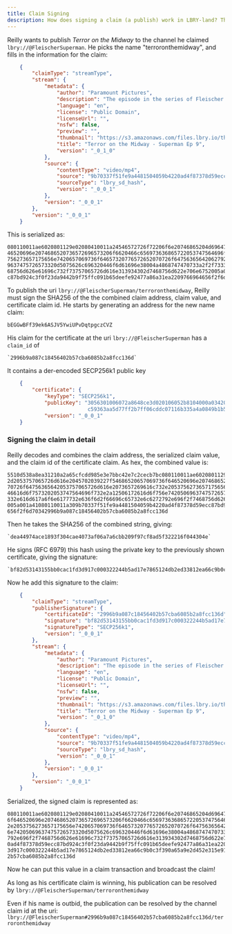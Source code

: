 ```yaml
---
title: Claim Signing
description: How does signing a claim (a publish) work in LBRY-land? This page explains in great detail. Seriously great detail. The greatest detail anyone has ever seen!
---
```


Reilly wants to publish _Terror on the Midway_ to the channel he claimed `lbry://@FleischerSuperman`. He picks the name "terroronthemidway", and fills in the information for the claim:
```json
    {
        "claimType": "streamType",
        "stream": {
            "metadata": {
                "author": "Paramount Pictures",
                "description": "The episode in the series of Fleischer Studios-produced Superman serials. Subsequent episodes were produced by Famous  Studios.",
                "language": "en",
                "license": "Public Domain",
                "licenseUrl": "",
                "nsfw": false,
                "preview": "",
                "thumbnail": "https://s3.amazonaws.com/files.lbry.io/thumbnails/superman1940-thumb.png",
                "title": "Terror on the Midway - Superman Ep 9",
                "version": "_0_1_0"
            },
            "source": {
                "contentType": "video/mp4",
                "source": "9b70337f51fe9a4481504059b4220ad4f87378d59ecc87bd924c3f0f23da9442b9f75ffc091b65deefe92477a86a31ea",
                "sourceType": "lbry_sd_hash",
                "version": "_0_0_1"
            },
            "version": "_0_0_1"
        },
        "version": "_0_0_1"
    }
```

This is serialized as:

    080110011ae6020801129e02080410011a24546572726f72206f6e20746865204d6964776179202d2053757065726d616e2045702039227f54686520657069736f6
    46520696e2074686520736572696573206f6620466c656973636865722053747564696f732d70726f64756365642053757065726d616e2073657269616c732e2053
    756273657175656e7420657069736f64657320776572652070726f64756365642062792046616d6f7573202053747564696f732e2a12506172616d6f756e7420506
    9637475726573320d5075626c696320446f6d61696e38004a4868747470733a2f2f73332e616d617a6f6e6177732e636f6d2f66696c65732e6c6272792e696f2f74
    68756d626e61696c732f73757065726d616e313934302d7468756d622e706e6752005a001a41080110011a309b70337f51fe9a4481504059b4220ad4f87378d59ec
    c87bd924c3f0f23da9442b9f75ffc091b65deefe92477a86a31ea2209766964656f2f6d7034

To publish the uri `lbry://@FleischerSuperman/terroronthemidway`, Reilly must sign the SHA256 of the the combined claim address, claim value, and certificate claim id.
He starts by generating an address for the new name claim:

    bEGGwBFf39ek6ASJV5YwiUPvDqtpgczCVZ

His claim for the certificate at the uri `lbry://@FleischerSuperman` has a `claim_id` of

    `2996b9a087c18456402b57cba6085b2a8fcc136d`

It contains a der-encoded SECP256k1 public key
```json
    {
        "certificate": {
            "keyType": "SECP256k1",
            "publicKey": "3056301006072a8648ce3d020106052b8104000a03420004180488ffcb3d1825af538b0b952f0eba6933faa6d8229609ac0aeadfdbcf49
                          c59363aa5d77ff2b7ff06cddc07116b335a4a0849b1b524a4a69d908d69f1bcebb",
            "version": "_0_0_1"
    }
```

### Signing the claim in detail

Reilly decodes and combines the claim address, the serialized claim value, and the claim id of
 the certificate claim. As hex, the combined value is:

    5510d538a8ea31210a2a65cfcdd985e3e7bbc42e7c2cecb7bc080110011ae6020801129e02080410011a24546572726f72206f6e20746865204d696477617920
    2d2053757065726d616e2045702039227f54686520657069736f646520696e2074686520736572696573206f6620466c656973636865722053747564696f732d
    70726f64756365642053757065726d616e2073657269616c732e2053756273657175656e7420657069736f64657320776572652070726f647563656420627920
    46616d6f7573202053747564696f732e2a12506172616d6f756e74205069637475726573320d5075626c696320446f6d61696e38004a4868747470733a2f2f73
    332e616d617a6f6e6177732e636f6d2f66696c65732e6c6272792e696f2f7468756d626e61696c732f73757065726d616e313934302d7468756d622e706e6752
    005a001a41080110011a309b70337f51fe9a4481504059b4220ad4f87378d59ecc87bd924c3f0f23da9442b9f75ffc091b65deefe92477a86a31ea2209766964
    656f2f6d70342996b9a087c18456402b57cba6085b2a8fcc136d

Then he takes the SHA256 of the combined string, giving:

    `dea44974ace1893f304cae4073af06a7a6cbb209f97cf8ad5f322216f044304e`

He signs (RFC 6979) this hash using the private key to the previously shown certificate, giving the signature:

    `bf82d53143155bb0cac1fd3d917c000322244b5ad17e7865124db2ed33812ea66c9b0c3f390a65a9e2d452e315e91ae695642847d88e90348ef3c1fa283a36a8`

Now he add this signature to the claim:
```json
    {
        "claimType": "streamType",
        "publisherSignature": {
            "certificateId": "2996b9a087c18456402b57cba6085b2a8fcc136d",
            "signature": "bf82d53143155bb0cac1fd3d917c000322244b5ad17e7865124db2ed33812ea66c9b0c3f390a65a9e2d452e315e91ae695642847d88e90348ef3c1fa283a36a8",
            "signatureType": "SECP256k1",
            "version": "_0_0_1"
        },
        "stream": {
            "metadata": {
                "author": "Paramount Pictures",
                "description": "The episode in the series of Fleischer Studios-produced Superman serials. Subsequent episodes were produced by Famous  Studios.",
                "language": "en",
                "license": "Public Domain",
                "licenseUrl": "",
                "nsfw": false,
                "preview": "",
                "thumbnail": "https://s3.amazonaws.com/files.lbry.io/thumbnails/superman1940-thumb.png",
                "title": "Terror on the Midway - Superman Ep 9",
                "version": "_0_1_0"
            },
            "source": {
                "contentType": "video/mp4",
                "source": "9b70337f51fe9a4481504059b4220ad4f87378d59ecc87bd924c3f0f23da9442b9f75ffc091b65deefe92477a86a31ea",
                "sourceType": "lbry_sd_hash",
                "version": "_0_0_1"
            },
            "version": "_0_0_1"
        },
        "version": "_0_0_1"
    }
```

Serialized, the signed claim is represented as:

    080110011ae6020801129e02080410011a24546572726f72206f6e20746865204d6964776179202d2053757065726d616e2045702039227f5468652065706973
    6f646520696e2074686520736572696573206f6620466c656973636865722053747564696f732d70726f64756365642053757065726d616e2073657269616c73
    2e2053756273657175656e7420657069736f64657320776572652070726f64756365642062792046616d6f7573202053747564696f732e2a12506172616d6f75
    6e74205069637475726573320d5075626c696320446f6d61696e38004a4868747470733a2f2f73332e616d617a6f6e6177732e636f6d2f66696c65732e6c6272
    792e696f2f7468756d626e61696c732f73757065726d616e313934302d7468756d622e706e6752005a001a41080110011a309b70337f51fe9a4481504059b422
    0ad4f87378d59ecc87bd924c3f0f23da9442b9f75ffc091b65deefe92477a86a31ea2209766964656f2f6d70342a5c080110031a40bf82d53143155bb0cac1fd
    3d917c000322244b5ad17e7865124db2ed33812ea66c9b0c3f390a65a9e2d452e315e91ae695642847d88e90348ef3c1fa283a36a822142996b9a087c1845640
    2b57cba6085b2a8fcc136d

Now he can put this value in a claim transaction and broadcast the claim!

As long as his certificate claim is winning, his publication can be resolved by `lbry://@FleischerSuperman/terroronthemidway`

Even if his name is outbid, the publication can be resolved by the channel claim id at the uri: `lbry://@FleischerSuperman#2996b9a087c18456402b57cba6085b2a8fcc136d/terroronthemidway`
